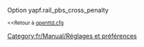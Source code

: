 {{fr/Manual/Amorce}}
Option yapf.rail_pbs_cross_penalty

<small><<Retour à [[fr/Archive/Manual/Settings/Openttd.cfg|openttd.cfg]]</small>
[[Category:fr/Manual/Réglages et préférences]]